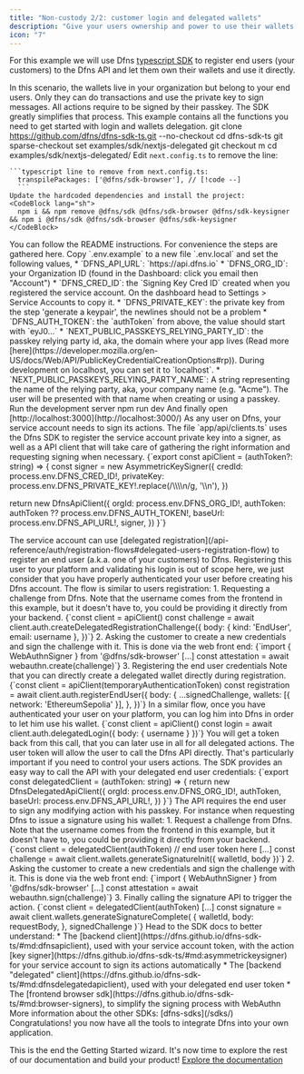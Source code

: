 ```yaml
---
title: "Non-custody 2/2: customer login and delegated wallets"
description: "Give your users ownership and power to use their wallets directly."
icon: "7"
---
```



For this example we will use Dfns [typescript SDK](/sdks/typescript/) to register end users (your customers) to the Dfns API and let them own their wallets and use it directly.

In this scenario, the wallets live in your organization but belong to your end users. Only they can do transactions and use the private key to sign messages. All actions require to be signed by their passkey. The SDK greatly simplifies that process.
<Steps>
  <Step title="Clone the example">
    This example contains all the functions you need to get started with login and wallets delegation. 
    <CodeBlock lang="sh">
git clone https://github.com/dfns/dfns-sdk-ts.git --no-checkout
cd dfns-sdk-ts
git sparse-checkout set examples/sdk/nextjs-delegated
git checkout m
cd examples/sdk/nextjs-delegated/
    </CodeBlock>
    Edit `next.config.ts` to remove the line:

    ```typescript line to remove from next.config.ts:
      transpilePackages: ['@dfns/sdk-browser'], // [!code --]
      ```
    Update the hardcoded dependencies and install the project: 
    <CodeBlock lang="sh">
      npm i && npm remove @dfns/sdk @dfns/sdk-browser @dfns/sdk-keysigner && npm i @dfns/sdk @dfns/sdk-browser @dfns/sdk-keysigner
    </CodeBlock>
  </Step>

  <Step title="Prepare the environment">
    <Info>
      You can follow the README instructions.  For convenience the steps are gathered here. 
    </Info>
    Copy `.env.example` to a new file `.env.local` and set the following values,
    * `DFNS_API_URL`: `https://api.dfns.io` 
    * `DFNS_ORG_ID`: your Organization ID (found in the Dashboard: click you email then "Account")
    * `DFNS_CRED_ID`: the `Signing Key Cred ID` created when you registered the service account. On the dashboard head to Settings > Service Accounts to copy it. 
    * `DFNS_PRIVATE_KEY`: the private key from the step 'generate a keypair', the newlines should not be a problem
    * `DFNS_AUTH_TOKEN`: the `authToken` from above, the value should start with `eyJ0...`
    * `NEXT_PUBLIC_PASSKEYS_RELYING_PARTY_ID`: the passkey relying party id, aka, the domain where your app lives (Read more [here](https://developer.mozilla.org/en-US/docs/Web/API/PublicKeyCredentialCreationOptions#rp)).  During development on localhost, you can set it to `localhost`. 
    * `NEXT_PUBLIC_PASSKEYS_RELYING_PARTY_NAME`: A string representing the name of the relying party, aka, your company name (e.g. "Acme"). The user will be presented with that name when creating or using a passkey. 
    Run the development server
    <CodeBlock lang="sh">
      npm run dev
    </CodeBlock>
    And finally open [http://localhost:3000](http://localhost:3000/)
  </Step>

  <Step title="Service account action signing">
    As any user on Dfns, your service account needs to sign its actions. The file `app/api/clients.ts` uses the Dfns SDK to register the service account private key into a signer, as well as a API client that will take care of gathering the right information and requesting signing when necessary. 
    <CodeBlock title="[Backend] app/api/clients.ts" lang="typescript">
      {`export const apiClient = (authToken?: string) => {
  const signer = new AsymmetricKeySigner({
    credId: process.env.DFNS_CRED_ID!,
    privateKey: process.env.DFNS_PRIVATE_KEY!.replace(/\\\\n/g, '\\n'),
  })

  return new DfnsApiClient({
    orgId: process.env.DFNS_ORG_ID!,
    authToken: authToken ?? process.env.DFNS_AUTH_TOKEN!,
    baseUrl: process.env.DFNS_API_URL!,
    signer,
  })
}`}
    </CodeBlock>
  </Step>

  <Step title="Delegated registration">
    The service account can use [delegated registration](/api-reference/auth/registration-flows#delegated-users-registration-flow) to register an end user (a.k.a. one of your customers) to Dfns.  Registering this user to your platform and validating his login is out of scope here, we just consider that you have properly authenticated your user before creating his Dfns account.  The flow is similar to users registration:
    1. Requesting a challenge from Dfns.  Note that the username comes from the frontend in this example, but it doesn't have to, you could be providing it directly from your backend. 
    <CodeBlock title="[Backend] app/api/register/init/route.ts" lang="typescript">
      {`const client = apiClient()
const challenge = await client.auth.createDelegatedRegistrationChallenge({
  body: { kind: 'EndUser', email: username },
})`}
    </CodeBlock>
    2. Asking the customer to create a new credentials and sign the challenge with it.  This is done via the web front end:
    <CodeBlock title="[Frontend] app/register/page.tsx" lang="typescript">
      {`import { WebAuthnSigner } from '@dfns/sdk-browser'
[...]
const attestation = await webauthn.create(challenge)`}
    </CodeBlock>
    3. Registering the end user credentials
    Note that you can directly create a delegated wallet directly during registration. 
    <CodeBlock title="[Backend] app/api/register/complete/route.ts" lang="typescript">
      {`const client = apiClient(temporaryAuthenticationToken)
const registration = await client.auth.registerEndUser({
  body: {
    ...signedChallenge,
    wallets: [{ network: 'EthereumSepolia' }],
  },
})`}
    </CodeBlock>
  </Step>

  <Step title="Delegated login">
    In a similar flow, once you have authenticated your user on your platform, you can log him into Dfns in order to let him use his wallet. 
    <CodeBlock title="[Backend] app/api/login/route.ts" lang="typescript">
      {`const client = apiClient()
const login = await client.auth.delegatedLogin({ body: { username } })`}
    </CodeBlock>
    You will get a token back from this call, that you can later use in all for all delegated actions. 
    <Info>
      The user token will allow the user to call the Dfns API directly.  That's particularly important if you need to control your users actions. 
    </Info>
  </Step>

  <Step title="Delegated calls to the API">
    The SDK provides an easy way to call the API with your delegated end user credentials: 
    <CodeBlock title="[Backend] app/api/clients.ts" lang="typescript">
      {`export const delegatedClient = (authToken: string) => {
  return new DfnsDelegatedApiClient({
    orgId: process.env.DFNS_ORG_ID!,
    authToken,
    baseUrl: process.env.DFNS_API_URL!,
  })
}`}
    </CodeBlock>
    The API requires the end user to sign any modifying action with his passkey.  For instance when requesting Dfns to issue a signature using his wallet:
    1. Request a challenge from Dfns.  Note that the username comes from the frontend in this example, but it doesn't have to, you could be providing it directly from your backend. 
    <CodeBlock title="[Backend] app/api/wallets/signatures/init/route.ts" lang="typescript">
      {`const client = delegatedClient(authToken) // end user token here
[...]
const challenge = await client.wallets.generateSignatureInit({ walletId, body })`}
    </CodeBlock>
    2. Asking the customer to create a new credentials and sign the challenge with it.  This is done via the web front end:
    <CodeBlock title="[Frontend] app/wallets/page.tsx" lang="typescript">
      {`import { WebAuthnSigner } from '@dfns/sdk-browser'
[...]
const attestation = await webauthn.sign(challenge)`}
    </CodeBlock>
    3. Finally calling the signature API to trigger the action. 
    <CodeBlock title="[Backend] app/api/register/complete/route.ts" lang="typescript">
      {`const client = delegatedClient(authToken)
[...]
const signature = await client.wallets.generateSignatureComplete(
    {
      walletId,
      body: requestBody,
    },
    signedChallenge
  )`}
    </CodeBlock>
  </Step>

  <Step title="Going further">
    Head to the SDK docs to better understand: 
    * The [backend client](https://dfns.github.io/dfns-sdk-ts/#md:dfnsapiclient), used with your service account token, with the action [key signer](https://dfns.github.io/dfns-sdk-ts/#md:asymmetrickeysigner) for your service account to sign its actions automatically
    * The [backend "delegated" client](https://dfns.github.io/dfns-sdk-ts/#md:dfnsdelegatedapiclient), used with your delegated end user token
    * The [frontend browser sdk](https://dfns.github.io/dfns-sdk-ts/#md:browser-signers), to simplify the signing process with WebAuthn
    More information about the other SDKs: [dfns-sdks](/sdks/)
  </Step>
</Steps>

<Check>
  Congratulations!  you now have all the tools to integrate Dfns into your own application. 
</Check>

This is the end the Getting Started wizard. It's now time to explore the rest of our documentation and build your product!  [<Icon icon="arrow-right" /> Explore the documentation](/)